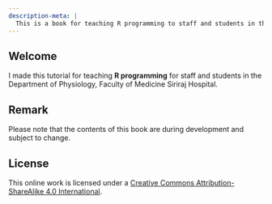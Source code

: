 ```yaml
---
description-meta: |
  This is a book for teaching R programming to staff and students in the Department of Physiology, Faculty of Medicine Siriraj Hospital.
---
```


## Welcome {.unnumbered}

I made this tutorial for teaching **R programming** for staff and students in the Department of Physiology, Faculty of Medicine Siriraj Hospital. 

## Remark

::: {.callout-note appearance="simple"}

Please note that the contents of this book are during development and subject to change.
:::


## License {.unnumbered}

This online work is licensed under a <a rel="license" href="https://creativecommons.org/licenses/by-sa/4.0/">Creative Commons Attribution-ShareAlike 4.0 International</a>.
